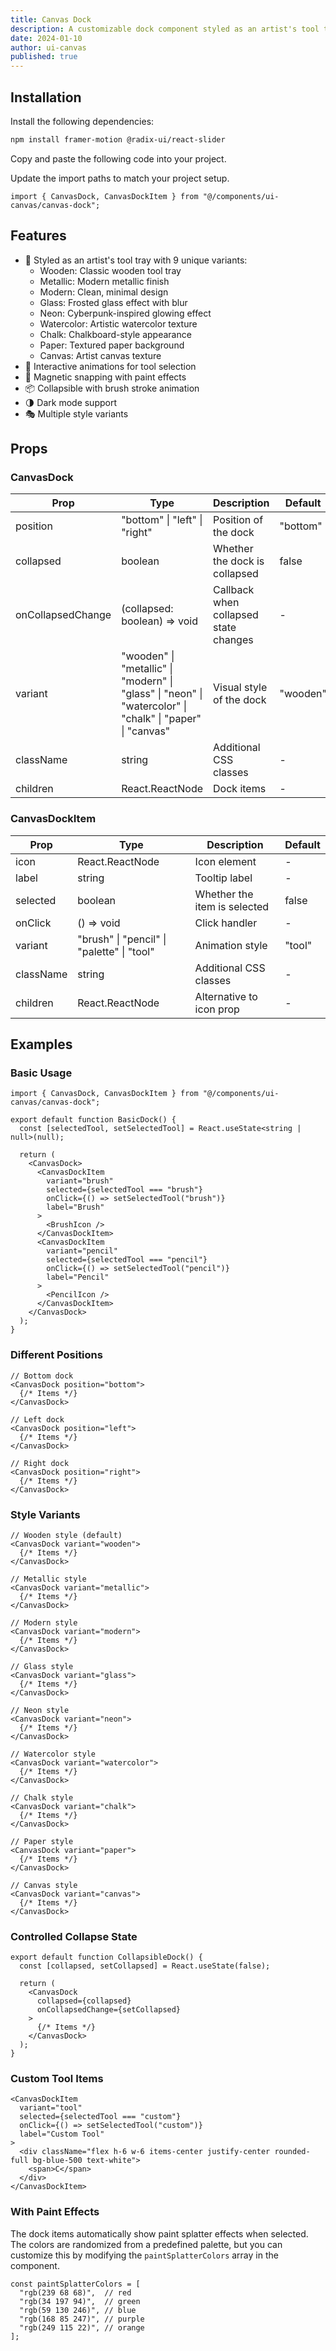 ```yaml
---
title: Canvas Dock
description: A customizable dock component styled as an artist's tool tray with interactive animations and effects.
date: 2024-01-10
author: ui-canvas
published: true
---
```


<ComponentPreview name="canvas-dock-demo" />

## Installation

<Steps>

<Step>Install the following dependencies:</Step>

```bash
npm install framer-motion @radix-ui/react-slider
```

<Step>Copy and paste the following code into your project.</Step>

<ComponentSource name="canvas-dock" />

<Step>Update the import paths to match your project setup.</Step>

```tsx
import { CanvasDock, CanvasDockItem } from "@/components/ui-canvas/canvas-dock";
```

</Steps>

## Features

- 🎨 Styled as an artist's tool tray with 9 unique variants:
  - Wooden: Classic wooden tool tray
  - Metallic: Modern metallic finish
  - Modern: Clean, minimal design
  - Glass: Frosted glass effect with blur
  - Neon: Cyberpunk-inspired glowing effect
  - Watercolor: Artistic watercolor texture
  - Chalk: Chalkboard-style appearance
  - Paper: Textured paper background
  - Canvas: Artist canvas texture
- 🔄 Interactive animations for tool selection
- 🎯 Magnetic snapping with paint effects
- 📦 Collapsible with brush stroke animation
- 🌗 Dark mode support
- 🎭 Multiple style variants

## Props

### CanvasDock

| Prop             | Type                              | Description                                  | Default    |
| ---------------- | --------------------------------- | -------------------------------------------- | ---------- |
| position         | "bottom" \| "left" \| "right"     | Position of the dock                         | "bottom"   |
| collapsed        | boolean                           | Whether the dock is collapsed                | false      |
| onCollapsedChange| (collapsed: boolean) => void      | Callback when collapsed state changes        | -          |
| variant          | "wooden" \| "metallic" \| "modern" \| "glass" \| "neon" \| "watercolor" \| "chalk" \| "paper" \| "canvas" | Visual style of the dock                    | "wooden"   |
| className        | string                            | Additional CSS classes                       | -          |
| children         | React.ReactNode                   | Dock items                                  | -          |

### CanvasDockItem

| Prop     | Type                                        | Description                           | Default |
| -------- | ------------------------------------------- | ------------------------------------- | ------- |
| icon     | React.ReactNode                             | Icon element                          | -       |
| label    | string                                      | Tooltip label                         | -       |
| selected | boolean                                     | Whether the item is selected          | false   |
| onClick  | () => void                                  | Click handler                         | -       |
| variant  | "brush" \| "pencil" \| "palette" \| "tool"  | Animation style                       | "tool"  |
| className| string                                      | Additional CSS classes                | -       |
| children | React.ReactNode                             | Alternative to icon prop              | -       |

## Examples

### Basic Usage

```tsx
import { CanvasDock, CanvasDockItem } from "@/components/ui-canvas/canvas-dock";

export default function BasicDock() {
  const [selectedTool, setSelectedTool] = React.useState<string | null>(null);

  return (
    <CanvasDock>
      <CanvasDockItem
        variant="brush"
        selected={selectedTool === "brush"}
        onClick={() => setSelectedTool("brush")}
        label="Brush"
      >
        <BrushIcon />
      </CanvasDockItem>
      <CanvasDockItem
        variant="pencil"
        selected={selectedTool === "pencil"}
        onClick={() => setSelectedTool("pencil")}
        label="Pencil"
      >
        <PencilIcon />
      </CanvasDockItem>
    </CanvasDock>
  );
}
```

### Different Positions

```tsx
// Bottom dock
<CanvasDock position="bottom">
  {/* Items */}
</CanvasDock>

// Left dock
<CanvasDock position="left">
  {/* Items */}
</CanvasDock>

// Right dock
<CanvasDock position="right">
  {/* Items */}
</CanvasDock>
```

### Style Variants

```tsx
// Wooden style (default)
<CanvasDock variant="wooden">
  {/* Items */}
</CanvasDock>

// Metallic style
<CanvasDock variant="metallic">
  {/* Items */}
</CanvasDock>

// Modern style
<CanvasDock variant="modern">
  {/* Items */}
</CanvasDock>

// Glass style
<CanvasDock variant="glass">
  {/* Items */}
</CanvasDock>

// Neon style
<CanvasDock variant="neon">
  {/* Items */}
</CanvasDock>

// Watercolor style
<CanvasDock variant="watercolor">
  {/* Items */}
</CanvasDock>

// Chalk style
<CanvasDock variant="chalk">
  {/* Items */}
</CanvasDock>

// Paper style
<CanvasDock variant="paper">
  {/* Items */}
</CanvasDock>

// Canvas style
<CanvasDock variant="canvas">
  {/* Items */}
</CanvasDock>
```

### Controlled Collapse State

```tsx
export default function CollapsibleDock() {
  const [collapsed, setCollapsed] = React.useState(false);

  return (
    <CanvasDock
      collapsed={collapsed}
      onCollapsedChange={setCollapsed}
    >
      {/* Items */}
    </CanvasDock>
  );
}
```

### Custom Tool Items

```tsx
<CanvasDockItem
  variant="tool"
  selected={selectedTool === "custom"}
  onClick={() => setSelectedTool("custom")}
  label="Custom Tool"
>
  <div className="flex h-6 w-6 items-center justify-center rounded-full bg-blue-500 text-white">
    <span>C</span>
  </div>
</CanvasDockItem>
```

### With Paint Effects

The dock items automatically show paint splatter effects when selected. The colors are randomized from a predefined palette, but you can customize this by modifying the `paintSplatterColors` array in the component.

```tsx
const paintSplatterColors = [
  "rgb(239 68 68)",  // red
  "rgb(34 197 94)",  // green
  "rgb(59 130 246)", // blue
  "rgb(168 85 247)", // purple
  "rgb(249 115 22)", // orange
];
```
